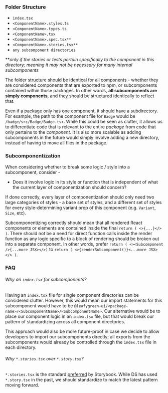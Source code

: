 
<Meta title="Developer Guide/Package Folder Structure" />

### Folder Structure

- `index.tsx`
- `<ComponentName>.styles.ts`
- `<ComponentName>.types.ts`
- `<ComponentName>.tsx`
- `<ComponentName>.spec.tsx**`
- `<ComponentName>.stories.tsx**`
- `any subcomponent directories`

***only if the stories or tests pertain specifically to the component in this directory; meaning it may not be necessary for many internal subcomponents*

The folder structure should be identical for all components - whether they are considered components that are exported to npm, or subcomponents contained within those packages. In other words, **all subcomponents are simply components**, and they should be structured identically to reflect that.

Even if a package only has one component, it should have a subdirectory. For example, the path to the component file for `Badge` would be `/badge/src/Badge/Badge.tsx`. While this could be seen as clutter, it allows us to differentiate code that is relevant to the entire *package* from code that only pertains to the *component*. It is also more scalable as adding subcomponents in the future would simply involve adding a new directory, instead of having to move all files in the package.

### Subcomponentization

When considering whether to break some logic / style into a subcomponent, consider -

- Does it involve logic in its style or function that is independent of what the current layer of componentization should concern?

If done correctly, every layer of componentization should only need two large categories of styles - a base set of styles, and a different set of styles for every style-determining variant prop of this component (e.g. `Variant`, `Size`, etc).

Subcomponentizing correctly should mean that all rendered React components or elements are contained inside the final `return ( <>{...}</> )`.
There should not be a need for direct function calls inside the render function as any logic specific to a block of rendering should be broken out into a separate component. In other words, prefer `return ( <><Subcomponent />{...more JSX></>)` to `return ( <>{renderSubcomponent()}<...more JSX></> )`.

### FAQ

###### Why an `index.tsx` for subcomponents?

Having an `index.tsx` file for single component directories can be considered clutter. However, this would mean our import statements for this subcomponent would have to be `@leafygreen-ui/<package-name>/<SubcomponentName>/<SubcomponentName>`. Our alternative would be to place our component logic in an `index.tsx` file, but that would break our pattern of standardizing across all component directories.

This approach would also be more future-proof in case we decide to allow developers to import our subcomponents directly; all exports from the subcomponents would already be controlled through the `index.tsx` file in each directory.

###### Why `*.stories.tsx` over `*.story.tsx`?

`*.stories.tsx` is the standard [preferred](https://storybook.js.org/docs/react/writing-stories/introduction) by Storybook. While DS has used `*.story.tsx` in the past, we should standardize to match the latest pattern moving forward.